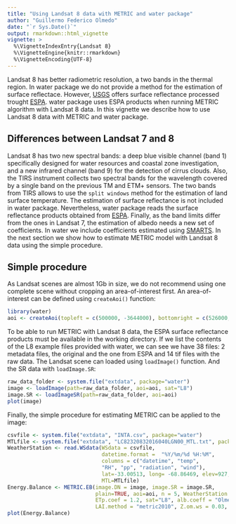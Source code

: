 ```yaml
---
title: "Using Landsat 8 data with METRIC and water package"
author: "Guillermo Federico Olmedo"
date: "`r Sys.Date()`"
output: rmarkdown::html_vignette
vignette: >
  %\VignetteIndexEntry{Landsat 8}
  %\VignetteEngine{knitr::rmarkdown}
  %\VignetteEncoding{UTF-8}
---
```


Landsat 8 has better radiometric resolution, a two bands in the thermal region. In water package we do not provide a method for the estimation of surface reflectace. However, [USGS](usgs.gov) offers surface reflectance processed trought [ESPA](espa.cr.usgs.gov). water package uses ESPA products when running METRIC algorithm with Landsat 8 data. In this vignette we describe how to use Landsat 8 data with METRIC and water package. 

## Differences between Landsat 7 and 8

Landsat 8 has two new spectral bands: a deep blue visible channel (band 1) specifically designed for water resources and coastal zone investigation, and a new infrared channel (band 9) for the detection of cirrus clouds. Also, the TIRS instrument collects two spectral bands for the wavelength covered by a single band on the previous TM and ETM+ sensors. The two bands from TIRS allows to use the `split windows` method for the estimation of land surface temperature. The estimation of surface reflectance is not included in water package. Nevertheless, water package reads the surface reflectance products obtained from  [ESPA](espa.cr.usgs.gov). Finally, as the band limits differ from the ones in Landsat 7, the estimation of albedo needs a new set of coefficients. In water we include coefficients estimated using [SMARTS](http://www.nrel.gov/rredc/smarts/). In the next section we show how to estimate METRIC model with Landsat 8 data using the simple procedure.

## Simple procedure 

As Landsat scenes are almost 1Gb in size, we do not recommend using one complete scene without cropping an area-of-interest first. An area-of-interest can be defined using `createAoi()` function:

```r
library(water)
aoi <- createAoi(topleft = c(500000, -3644000), bottomright = c(526000, -3660000))
```

To be able to run METRIC with Landsat 8 data, the ESPA surface reflectance products must be available in the working directory. If we list the contents of the L8 example files provided with water, we can see we have 38 files: 2 metadata files, the original and the one from ESPA and 14 tif files with the raw data.
The Landsat scene can loaded using `loadImage()` function. And the SR data with `loadImage.SR`:

```r
raw_data_folder <- system.file("extdata", package="water")
image <- loadImage(path=raw_data_folder, aoi=aoi, sat="L8")
image.SR <- loadImageSR(path=raw_data_folder, aoi=aoi)
plot(image)
```

Finally, the simple procedure for estimating METRIC can be applied to the image:

```r
csvfile <- system.file("extdata", "INTA.csv", package="water")
MTLfile <- system.file("extdata", "LC82320832016040LGN00_MTL.txt", package="water")
WeatherStation <- read.WSdata(WSdata = csvfile, 
                              datetime.format =  "%Y/%m/%d %H:%M", 
                              columns = c("datetime", "temp",
                              "RH", "pp", "radiation", "wind"), 
                              lat=-33.00513, long= -68.86469, elev=927, height= 2,
                              MTL=MTLfile)
Energy.Balance <- METRIC.EB(image.DN = image, image.SR = image.SR,
                            plain=TRUE, aoi=aoi, n = 5, WeatherStation = WeatherStation, 
                            ETp.coef = 1.2, sat="L8", alb.coeff = "Olmedo", LST.method = "SW", 
                            LAI.method = "metric2010", Z.om.ws = 0.03, MTL = MTLfile)
plot(Energy.Balance)
```